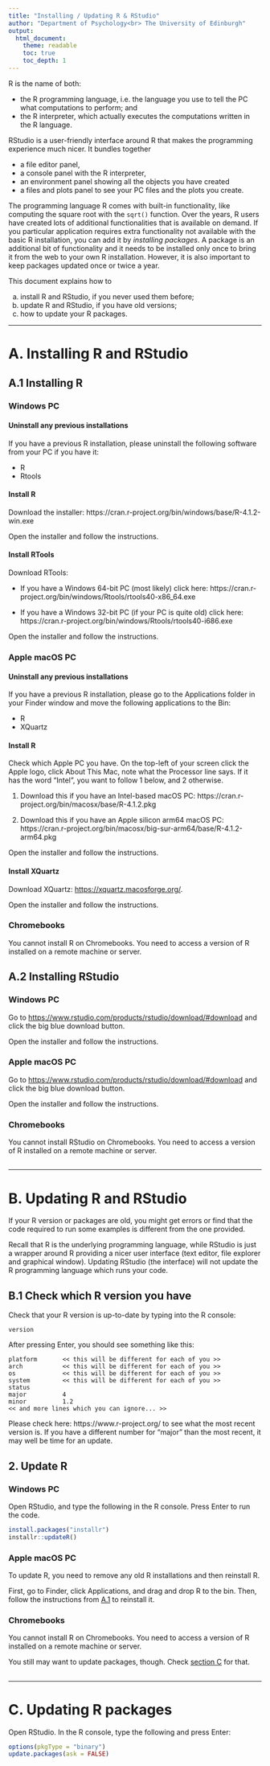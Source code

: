 ```yaml
---
title: "Installing / Updating R & RStudio"
author: "Department of Psychology<br> The University of Edinburgh"
output:
  html_document:
    theme: readable
    toc: true
    toc_depth: 1
---
```



R is the name of both:

- the R programming language, i.e. the language you use to tell the PC what computations to perform; and
- the R interpreter, which actually executes the computations written in the R language.

RStudio is a user-friendly interface around R that makes the programming experience much nicer. It bundles together 

- a file editor panel, 
- a console panel with the R interpreter, 
- an environment panel showing all the objects you have created
- a files and plots panel to see your PC files and the plots you create.


The programming language R comes with built-in functionality, like computing the square root with the `sqrt()` function. Over the years, R users have created lots of additional functionalities that is available on demand. If you particular application requires extra functionality not available with the basic R installation, you can add it by *installing packages*. A package is an additional bit of functionality and it needs to be installed only once to bring it from the web to your own R installation. However, it is also important to keep packages updated once or twice a year.


This document explains how to 

a) install R and RStudio, if you never used them before; 
b) update R and RStudio, if you have old versions;
c) how to update your R packages.


---


# A. Installing R and RStudio

## A.1 Installing R {.tabset .tabset-fade .tabset-pills}

### Windows PC

#### Uninstall any previous installations

If you have a previous R installation, please uninstall the following software from your PC if you have it:

- R
- Rtools

#### Install R

Download the installer: https://cran.r-project.org/bin/windows/base/R-4.1.2-win.exe

Open the installer and follow the instructions.

#### Install RTools

Download RTools:

- If you have a Windows 64-bit PC (most likely) click here: https://cran.r-project.org/bin/windows/Rtools/rtools40-x86_64.exe

- If you have a Windows 32-bit PC (if your PC is quite old) click here: https://cran.r-project.org/bin/windows/Rtools/rtools40-i686.exe

Open the installer and follow the instructions.



### Apple macOS PC

#### Uninstall any previous installations

If you have a previous R installation, please go to the Applications folder in your Finder window and move the following applications to the Bin:

- R
- XQuartz


#### Install R

Check which Apple PC you have. On the top-left of your screen click the Apple logo, click About This Mac, note what the Processor line says. If it has the word "Intel", you want to follow 1 below, and 2 otherwise.

1. Download this if you have an Intel-based macOS PC: https://cran.r-project.org/bin/macosx/base/R-4.1.2.pkg

2. Download this if you have an Apple silicon arm64 macOS PC: https://cran.r-project.org/bin/macosx/big-sur-arm64/base/R-4.1.2-arm64.pkg

Open the installer and follow the instructions.


#### Install XQuartz

Download XQuartz: [https://xquartz.macosforge.org/](https://xquartz.macosforge.org/). 

Open the installer and follow the instructions.



### Chromebooks

You cannot install R on Chromebooks. You need to access a version of R installed on a remote machine or server.



## A.2 Installing RStudio {.tabset .tabset-fade .tabset-pills}

### Windows PC {#install-win}

Go to <https://www.rstudio.com/products/rstudio/download/#download> and click the big blue download button.

Open the installer and follow the instructions.

### Apple macOS PC {#install-mac}

Go to <https://www.rstudio.com/products/rstudio/download/#download> and click the big blue download button.

Open the installer and follow the instructions.


### Chromebooks {#install-chrome}

You cannot install RStudio on Chromebooks. You need to access a version of R installed on a remote machine or server.


## {-}


---


# B. Updating R and RStudio

If your R version or packages are old, you might get errors or find that the code required to run some examples is different from the one provided.

Recall that R is the underlying programming language, while RStudio is just a wrapper around R providing a nicer user interface (text editor, file explorer and graphical window). Updating RStudio (the interface) will not update the R programming language which runs your code.  

## B.1 Check which R version you have

Check that your R version is up-to-date by typing into the R console:

```
version
```

After pressing Enter, you should see  something like this:

```
platform       << this will be different for each of you >>     
arch           << this will be different for each of you >>                  
os             << this will be different for each of you >>     
system         << this will be different for each of you >>        
status                                     
major          4                           
minor          1.2                         
<< and more lines which you can ignore... >>
```

Please check here: https://www.r-project.org/ to see what the most recent version is. If you have a different number for "major" than the most recent, it may well be time for an update.  


## 2. Update R {.tabset .tabset-fade .tabset-pills}

### Windows PC

Open RStudio, and type the following in the R console. Press Enter to run the code.

```r
install.packages("installr")
installr::updateR()
```


### Apple macOS PC

To update R, you need to remove any old R installations and then reinstall R. 

First, go to Finder, click Applications, and drag and drop R to the bin.
Then, follow the instructions from [A.1](#install-mac) to reinstall it.


### Chromebooks

You cannot install R on Chromebooks. You need to access a version of R installed on a remote machine or server.

You still may want to update packages, though. Check [section C](#update-pkgs) for that.

## {-}


---


# C. Updating R packages {#update-pkgs}

Open RStudio. In the R console, type the following and press Enter:

```r
options(pkgType = "binary")
update.packages(ask = FALSE)
```

<br>

